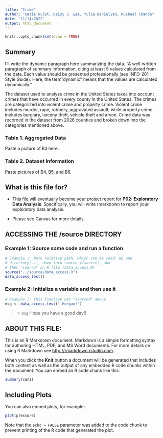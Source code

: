 ---
title: "Crime"
author: "Katie Hulst, Daisy S. Lee, Yulia Danielyan, Rusheel Chande"
date: "11/14/2022"
output: html_document
---

```{r setup, include=FALSE}
knitr::opts_chunk$set(echo = TRUE)
```

## Summary

I'll write the dynamic paragraph here summarizing the data. "A well-written paragraph of summary information, citing at least 5 values calculated from the data. Each value should be presented professionally (see INFO-201 Style Guide). Here, the term "dynamic" means that the values are calculated dynamically."

The dataset used to analyze crime in the United States takes into account crimes that have occurred in every county in the United States. The crimes are categorized into violent crime and property crime. Violent crime includes murder, rape, robbery, aggravated assault, while property crime includes burglary, larceny theft, vehicle theft and arson. Crime data was recorded in the dataset from 2028 counties and broken down into the categories mentioned above. 

### Table 1. Aggregated Data

Paste a picture of B3 here.

### Table 2. Dataset Information

Paste pictures of B4, B5, and B6.









































## What is this file for?

* This file will eventually become your project report for **P02: Exploratory Data Analysis**. Specifically, you will write rmarkdown to report your exploratory data analysis.

* Please see Canvas for more details.

## ACCESSING THE /source DIRECTORY
### Example 1: Source some code and run a function
```{r}
# Example 1: Note relative path, which can be read: Up one
# directory(..), down into source (/source), and 
# then "source" an R file (data_access.R)
source("../source/data_access.R")
data_access_test()
```

### Example 2: Initialize a variable and then use it
```{r}
# Example 1: This function was "sourced" above
msg <- data_access_test(" Morgan!")
```

> `r msg` Hope you have a good day!! 

## ABOUT THIS FILE: 

This is an R Markdown document. Markdown is a simple formatting syntax for authoring HTML, PDF, and MS Word documents. For more details on using R Markdown see <http://rmarkdown.rstudio.com>.

When you click the **Knit** button a document will be generated that includes both content as well as the output of any embedded R code chunks within the document. You can embed an R code chunk like this:

```{r cars}
summary(cars)
```

## Including Plots

You can also embed plots, for example:

```{r pressure, echo=FALSE}
plot(pressure)
```

Note that the `echo = FALSE` parameter was added to the code chunk to prevent printing of the R code that generated the plot.
